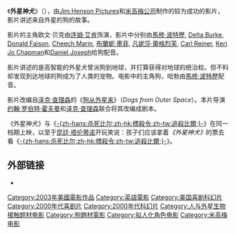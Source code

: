 {{expand|time=2009-06-19}}
{{noteTA
|T=zh-hans:外星神犬;zh-hk:靈靈狗;zh-tw:我愛一嘴毛;
|G1=Show
|1=zh-hans:外星神犬;zh-hk:靈靈狗;zh-tw:我愛一嘴毛;
}}
{{Infobox Film
| name = 外星神犬
| original_name = ''Good Boy!''
| cn_name = 外星神犬
| hk_name = 靈靈狗
| tw_name = 我愛一嘴毛
| image = Good boy poster.jpg
| caption = 《外星神犬》海报
| director       = [[约翰·罗伯特·霍夫曼|约翰·罗伯特·霍夫曼]]
| producer       = 
| writer         = [[泽克·查理森|泽克·查理森]]
| narrator       = 
| starring       = [[连姆·艾肯|连姆·艾肯]]<br>[[Molly_Shannon|Molly Shannon]]<br>[[Kevin_Nealon|Kevin Nealon]]
| music          = Mark Mothersbaugh
| cinematography = 
| editing        = 
| distributor    = [[米高梅公司|米高梅公司]]
| released       = （美国）2003年10月10日
| runtime        = 88 分鐘
| country        = [[美国电影|美国]]
| language       = 英語
| budget         = $20 百萬
| gross          = $37 百萬
| preceded_by    = 
| followed_by    = 
| website        = http://www.goodboy.com/home.html
| amg_id         = 
| imdb_id        = 0326900
}}
《'''外星神犬'''》（{{lang-en|Good Boy!}}），由[[Jim_Henson_Pictures|Jim Henson Pictures]]和[[米高梅公司|米高梅公司]]制作的较为成功的影片，影片讲述来自外星的狗的故事。

影片的主角欧文·贝克由[[连姆·艾肯|连姆·艾肯]]饰演，影片中分别由[[馬修·波特歷|馬修·波特歷]], [[Delta_Burke|Delta Burke]], [[Donald_Faison|Donald Faison]], [[Cheech_Marin|Cheech Marin]], [[布蘭妮·墨菲|布蘭妮·墨菲]], [[凡妮莎·蕾格烈芙|凡妮莎·蕾格烈芙]], [[Carl_Reiner|Carl Reiner]], [[Keri_Jo_Chapman|Keri Jo Chapman]]和[[Daniel_Joseph|Daniel Joseph]]给狗配音。

影片讲述的是高智能的外星犬曾派狗到地球，并打算获得对地球的统治权。但不料却发现到达地球的狗成为了人类的宠物。电影中的主角狗，哈勃由[[馬修·波特歷|馬修·波特歷]]配音。

影片改编自[[泽克·查理森|泽克·查理森]]的《[[狗从外星来|狗从外星来]]》（''Dogs from Outer Space''）。本片导演[[约翰·罗伯特·霍夫曼|约翰·罗伯特·霍夫曼]]和[[泽克·查理森|泽克·查理森]]联合将其改编成剧本。

《外星神犬》与《[[杀死比尔|-{zh-hans:杀死比尔;zh-hk:標殺令;zh-tw:追殺比爾;}-]]》在同一档期上映，以至于[[昆廷·塔伦蒂诺|昆廷·塔伦蒂诺]]开玩笑说：孩子们应该拿着''《外星神犬》''的票去看《[[杀死比尔|-{zh-hans:杀死比尔;zh-hk:標殺令;zh-tw:追殺比爾;}-]]》。

==外部链接==
*{{imdb title|id=0326900|title=Good Boy!}}

{{American film-stub}}
{{DEFAULTSORT:Good Boy}}
[[Category:2003年美國電影作品|Category:2003年美國電影作品]]
[[Category:英語電影|Category:英語電影]]
[[Category:美国喜剧科幻片|Category:美国喜剧科幻片]]
[[Category:2000年代喜剧片|Category:2000年代喜剧片]]
[[Category:2000年代科幻片|Category:2000年代科幻片]]
[[Category:人与外星生物接触题材电影|Category:人与外星生物接触题材电影]]
[[Category:狗題材電影|Category:狗題材電影]]
[[Category:拟人化角色电影|Category:拟人化角色电影]]
[[Category:米高梅电影|Category:米高梅电影]]